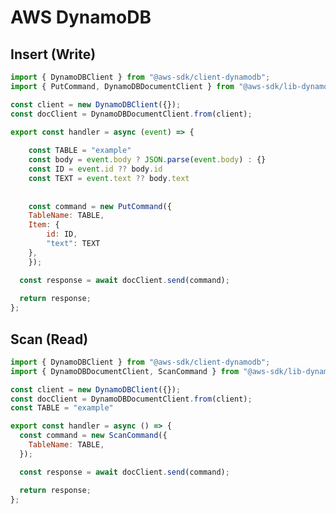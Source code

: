# AWS DynamoDB

## Insert (Write)

```javascript
import { DynamoDBClient } from "@aws-sdk/client-dynamodb";
import { PutCommand, DynamoDBDocumentClient } from "@aws-sdk/lib-dynamodb";

const client = new DynamoDBClient({});
const docClient = DynamoDBDocumentClient.from(client);

export const handler = async (event) => {
  
    const TABLE = "example"
    const body = event.body ? JSON.parse(event.body) : {}
    const ID = event.id ?? body.id
    const TEXT = event.text ?? body.text
    
    
    const command = new PutCommand({
    TableName: TABLE,
    Item: {
        id: ID,
        "text": TEXT
    },
    });

  const response = await docClient.send(command);
  
  return response;
};
```

## Scan (Read)

```javascript
import { DynamoDBClient } from "@aws-sdk/client-dynamodb";
import { DynamoDBDocumentClient, ScanCommand } from "@aws-sdk/lib-dynamodb";

const client = new DynamoDBClient({});
const docClient = DynamoDBDocumentClient.from(client);
const TABLE = "example"

export const handler = async () => {
  const command = new ScanCommand({
    TableName: TABLE,
  });

  const response = await docClient.send(command);

  return response;
};
```